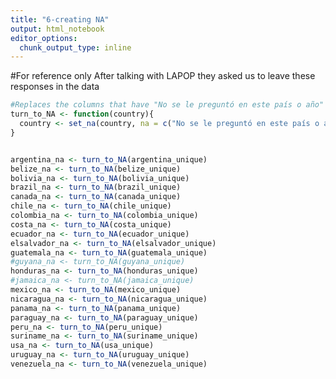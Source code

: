 ```yaml
---
title: "6-creating NA"
output: html_notebook
editor_options: 
  chunk_output_type: inline
---
```


#For reference only
After talking with LAPOP they asked us to leave these responses in the data

```r

#Replaces the columns that have "No se le preguntó en este país o año" and others with NA
turn_to_NA <- function(country){
  country <- set_na(country, na = c("No se le preguntó en este país o año", "Not asked in this country or year","No Aplica", "No Sabe", "No responde"), as.tag = TRUE)
}



```

```r
argentina_na <- turn_to_NA(argentina_unique)
belize_na <- turn_to_NA(belize_unique)
bolivia_na <- turn_to_NA(bolivia_unique)
brazil_na <- turn_to_NA(brazil_unique)
canada_na <- turn_to_NA(canada_unique)
chile_na <- turn_to_NA(chile_unique)
colombia_na <- turn_to_NA(colombia_unique)
costa_na <- turn_to_NA(costa_unique)
ecuador_na <- turn_to_NA(ecuador_unique)
elsalvador_na <- turn_to_NA(elsalvador_unique)
guatemala_na <- turn_to_NA(guatemala_unique)
#guyana_na <- turn_to_NA(guyana_unique)
honduras_na <- turn_to_NA(honduras_unique)
#jamaica_na <- turn_to_NA(jamaica_unique)
mexico_na <- turn_to_NA(mexico_unique)
nicaragua_na <- turn_to_NA(nicaragua_unique)
panama_na <- turn_to_NA(panama_unique)
paraguay_na <- turn_to_NA(paraguay_unique)
peru_na <- turn_to_NA(peru_unique)
suriname_na <- turn_to_NA(suriname_unique)
usa_na <- turn_to_NA(usa_unique)
uruguay_na <- turn_to_NA(uruguay_unique)
venezuela_na <- turn_to_NA(venezuela_unique)
```


